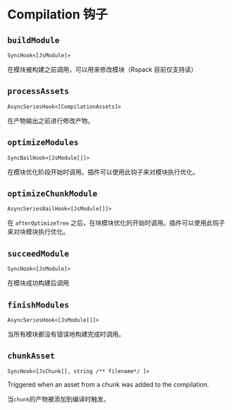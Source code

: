 # Compilation 钩子

## `buildModule`

`SyncHook<[JsModule]>`

在模块被构建之前调用，可以用来修改模块（Rspack 目前仅支持读）

## `processAssets`

`AsyncSeriesHook<[CompilationAssets]>`

在产物输出之前进行修改产物。

## `optimizeModules`

`SyncBailHook<[JsModule[]]>`

在模块优化阶段开始时调用。插件可以使用此钩子来对模块执行优化。

## `optimizeChunkModule`

`AsyncSeriesBailHook<[JsModule[]]>`

在 `afterOptimizeTree` 之后，在块模块优化的开始时调用。插件可以使用此钩子来对块模块执行优化。

## `succeedModule`

`SyncHook<[JsModule]>`

在模块成功构建后调用

## `finishModules`

`AsyncSeriesHook<[JsModule[]]>`

当所有模块都没有错误地构建完成时调用。

## `chunkAsset`

`SyncHook<[JsChunk[], string /** filename*/ ]>`

Triggered when an asset from a chunk was added to the compilation.

当`chunk`的产物被添加到编译时触发。
